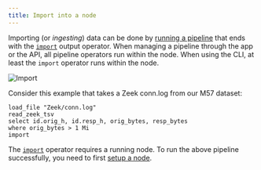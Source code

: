 ```yaml
---
title: Import into a node
---
```


Importing (or *ingesting*) data can be done by [running a
pipeline](/guides/basic-usage/run-pipelines) that ends with the
[`import`](/reference/operators/import) output operator. When managing a
pipeline through the app or the API, all pipeline operators run within the node.
When using the CLI, at least the `import` operator runs within the node.

![Import](import-into-a-node.svg)

Consider this example that takes a Zeek conn.log from our M57 dataset:

```tql
load_file "Zeek/conn.log"
read_zeek_tsv
select id.orig_h, id.resp_h, orig_bytes, resp_bytes
where orig_bytes > 1 Mi
import
```

The [`import`](/reference/operators/import) operator requires a
running node. To run the above pipeline successfully, you need to first [setup a
node](/guides/node-setup/provision-a-node).
